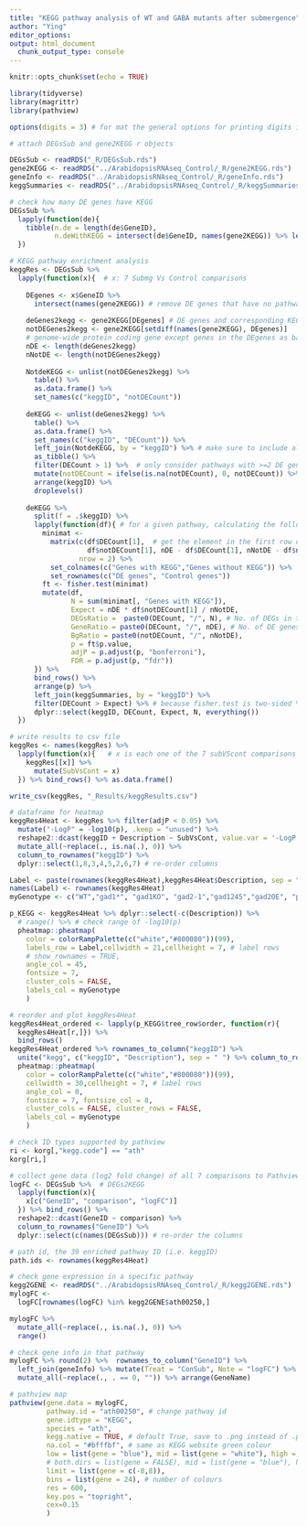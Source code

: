 ```yaml
---
title: "KEGG pathway analysis of WT and GABA mutants after submergence"
author: "Ying"
editor_options: 
output: html_document
  chunk_output_type: console
---
```


```r
knitr::opts_chunk$set(echo = TRUE)
```

```r
library(tidyverse)
library(magrittr)
library(pathview)

options(digits = 3) # for mat the general options for printing digits in RStudio
```

```r
# attach DEGsSub and gene2KEGG r objects

DEGsSub <- readRDS("_R/DEGsSub.rds")
gene2KEGG <- readRDS("../ArabidopsisRNAseq_Control/_R/gene2KEGG.rds")
geneInfo <- readRDS("../ArabidopsisRNAseq_Control/_R/geneInfo.rds")
keggSummaries <- readRDS("../ArabidopsisRNAseq_Control/_R/keggSummaries.rds")

# check how many DE genes have KEGG 
DEGsSub %>%
  lapply(function(de){
    tibble(n.de = length(de$GeneID),
           n.deWithKEGG = intersect(de$GeneID, names(gene2KEGG)) %>% length())
  }) 

# KEGG pathway enrichment analysis
keggRes <- DEGsSub %>%
  lapply(function(x){  # x: 7 Submg Vs Control comparisons
    
    DEgenes <- x$GeneID %>% 
      intersect(names(gene2KEGG)) # remove DE genes that have no pathways
    
    deGenes2kegg <- gene2KEGG[DEgenes] # DE genes and corresponding KEGG
    notDEGenes2kegg <- gene2KEGG[setdiff(names(gene2KEGG), DEgenes)]
    # genome-wide protein coding gene except genes in the DEgenes as background
    nDE <- length(deGenes2kegg)
    nNotDE <- length(notDEGenes2kegg)
    
    NotdeKEGG <- unlist(notDEGenes2kegg) %>% 
      table() %>% 
      as.data.frame() %>% 
      set_names(c("keggID", "notDECount"))
    
    deKEGG <- unlist(deGenes2kegg) %>% 
      table() %>% 
      as.data.frame() %>% 
      set_names(c("keggID", "DECount")) %>% 
      left_join(NotdeKEGG, by = "keggID") %>% # make sure to include all pathways from deKEGG
      as_tibble() %>% 
      filter(DECount > 1) %>%  # only consider pathways with >=2 DE genes
      mutate(notDECount = ifelse(is.na(notDECount), 0, notDECount)) %>% # remove NAs in notDECount cells after left_join
      arrange(keggID) %>% 
      droplevels()
    
    deKEGG %>% 
      split(f = .$keggID) %>% 
      lapply(function(df){ # for a given pathway, calculating the following
        minimat <- 
          matrix(c(df$DECount[1],  # get the element in the first row of each column
                   df$notDECount[1], nDE - df$DECount[1], nNotDE - df$notDECount), 
                 nrow = 2) %>% 
          set_colnames(c("Genes with KEGG","Genes without KEGG")) %>% 
          set_rownames(c("DE genes", "Control genes"))
        ft <- fisher.test(minimat)
        mutate(df,
               N = sum(minimat[, "Genes with KEGG"]),
               Expect = nDE * df$notDECount[1] / nNotDE,
               DEGsRatio =  paste0(DECount, "/", N), # No. of DEGs in that pathway
               GeneRatio = paste0(DECount, "/", nDE), # No. of DE genes in that mutant
               BgRatio = paste0(notDECount, "/", nNotDE),
               p = ft$p.value,
               adjP = p.adjust(p, "bonferroni"),
               FDR = p.adjust(p, "fdr"))
      }) %>% 
      bind_rows() %>% 
      arrange(p) %>% 
      left_join(keggSummaries, by = "keggID") %>% 
      filter(DECount > Expect) %>% # because fisher.test is two-sided %>% 
      dplyr::select(keggID, DECount, Expect, N, everything())
  })

# write results to csv file
keggRes <- names(keggRes) %>% 
  lapply(function(x){   # x is each one of the 7 subVScont comparisons
    keggRes[[x]] %>% 
      mutate(SubVsCont = x)
  }) %>% bind_rows() %>% as.data.frame()

write_csv(keggRes, "_Results/keggResults.csv")
```

```r
# dataframe for heatmap
keggRes4Heat <- keggRes %>% filter(adjP < 0.05) %>% 
  mutate("-LogP" = -log10(p), .keep = "unused") %>% 
  reshape2::dcast(keggID + Description ~ SubVsCont, value.var = '-LogP') %>% 
  mutate_all(~replace(., is.na(.), 0)) %>% 
  column_to_rownames("keggID") %>% 
  dplyr::select(1,8,3,4,5,2,6,7) # re-order columns 

Label <- paste(rownames(keggRes4Heat),keggRes4Heat$Description, sep = " ")
names(Label) <- rownames(keggRes4Heat)
myGenotype <- c("WT","gad1*", "gad1KO", "gad2-1","gad1245","gad2OE", "pop2-8")

p_KEGG <- keggRes4Heat %>% dplyr::select(-c(Description)) %>% 
  # range() %>% # check range of -log10(p)
  pheatmap::pheatmap(
    color = colorRampPalette(c("white","#800080"))(99),
    labels_row = Label,cellwidth = 21,cellheight = 7, # label rows
    # show_rownames = TRUE,
    angle_col = 45,
    fontsize = 7, 
    cluster_cols = FALSE,
    labels_col = myGenotype
    )

# reorder and plot keggRes4Heat
keggRes4Heat_ordered <- lapply(p_KEGG$tree_row$order, function(r){
  keggRes4Heat[r,]}) %>% 
  bind_rows() 
keggRes4Heat_ordered %>% rownames_to_column("keggID") %>% 
  unite("kegg", c("keggID", "Description"), sep = " ") %>% column_to_rownames("kegg") %>% 
  pheatmap::pheatmap(
    color = colorRampPalette(c("white","#800080"))(99),
    cellwidth = 30,cellheight = 7, # label rows
    angle_col = 0,
    fontsize = 7, fontsize_col = 8,
    cluster_cols = FALSE, cluster_rows = FALSE,
    labels_col = myGenotype
    )
```

```r
# check ID types supported by pathview
ri <- korg[,"kegg.code"] == "ath"
korg[ri,]

# collect gene data (log2 fold change) of all 7 comparisons to Pathview 
logFC <- DEGsSub %>%  # DEGs2KEGG
  lapply(function(x){
    x[c("GeneID", "comparison", "logFC")]
  }) %>% bind_rows() %>%
  reshape2::dcast(GeneID ~ comparison) %>% 
  column_to_rownames("GeneID") %>% 
  dplyr::select(c(names(DEGsSub))) # re-order the columns

# path id, the 39 enriched pathway ID (i.e. keggID)
path.ids <- rownames(keggRes4Heat)

# check gene expression in a specific pathway 
kegg2GENE <- readRDS("../ArabidopsisRNAseq_Control/_R/kegg2GENE.rds")
mylogFC <-
  logFC[rownames(logFC) %in% kegg2GENE$ath00250,]

mylogFC %>% 
  mutate_all(~replace(., is.na(.), 0)) %>% 
  range()

# check gene info in that pathway
mylogFC %>% round(2) %>%  rownames_to_column("GeneID") %>% 
  left_join(geneInfo) %>% mutate(Treat = "ConSub", Note = "logFC") %>% 
  mutate_all(~replace(., . == 0, "")) %>% arrange(GeneName)

# pathview map
pathview(gene.data = mylogFC, 
         pathway.id = "ath00250", # change pathway id
         gene.idtype = "KEGG",
         species = "ath",
         kegg.native = TRUE, # default True, save to .png instead of .pdf
         na.col = "#bfffbf", # same as KEGG website green colour
         low = list(gene = "blue"), mid = list(gene = "white"), high = list(gene = "red"), # two directions
         # both.dirs = list(gene = FALSE), mid = list(gene = "blue"), high = list(gene = "white"), # one direction
         limit = list(gene = c(-8,8)),    
         bins = list(gene = 24), # number of colours
         res = 600,
         key.pos = "topright",
         cex=0.15
         )
```
